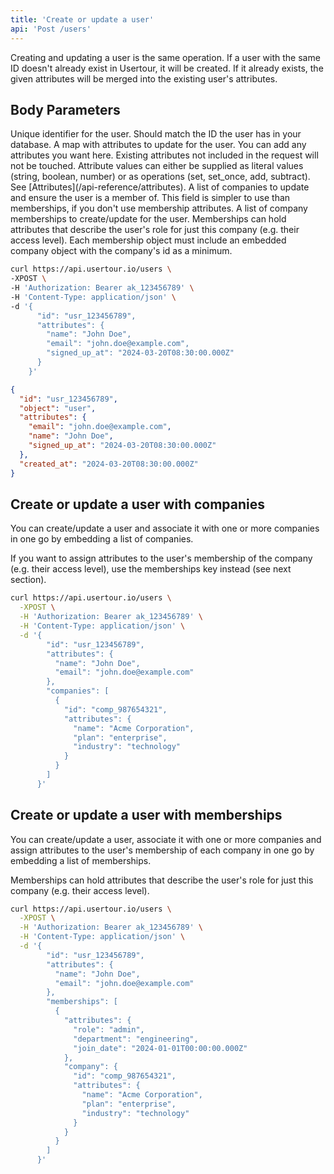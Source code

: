 ```yaml
---
title: 'Create or update a user'
api: 'Post /users'
---
```


Creating and updating a user is the same operation. If a user with the same ID doesn't already exist in Usertour, it will be created. If it already exists, the given attributes will be merged into the existing user's attributes.

## Body Parameters

<ParamField body="id" type="string" required>
  Unique identifier for the user. Should match the ID the user has in your database.
</ParamField>

<ParamField body="attributes" type="object">
  A map with attributes to update for the user. You can add any attributes you want here. Existing attributes not included in the request will not be touched. Attribute values can either be supplied as literal values (string, boolean, number) or as operations (set, set_once, add, subtract). See [Attributes](/api-reference/attributes).
</ParamField>

<ParamField body="companies" type="array">
  A list of companies to update and ensure the user is a member of. This field is simpler to use than memberships, if you don't use membership attributes.
</ParamField>

<ParamField body="memberships" type="array">
  A list of company memberships to create/update for the user. Memberships can hold attributes that describe the user's role for just this company (e.g. their access level). Each membership object must include an embedded company object with the company's id as a minimum.
</ParamField>

 <RequestExample>

  ```bash Request
  curl https://api.usertour.io/users \
  -XPOST \
  -H 'Authorization: Bearer ak_123456789' \
  -H 'Content-Type: application/json' \
  -d '{
        "id": "usr_123456789",
        "attributes": {
          "name": "John Doe",
          "email": "john.doe@example.com",
          "signed_up_at": "2024-03-20T08:30:00.000Z"
        }
      }'
  ```

 </RequestExample>

<ResponseExample>

  ```json Response
  {
    "id": "usr_123456789",
    "object": "user",
    "attributes": {
      "email": "john.doe@example.com",
      "name": "John Doe",
      "signed_up_at": "2024-03-20T08:30:00.000Z"
    },
    "created_at": "2024-03-20T08:30:00.000Z"
  }
  ```

</ResponseExample>

## Create or update a user with companies

You can create/update a user and associate it with one or more companies in one go by embedding a list of companies.

If you want to assign attributes to the user's membership of the company (e.g. their access level), use the memberships key instead (see next section).

```bash 
curl https://api.usertour.io/users \
  -XPOST \
  -H 'Authorization: Bearer ak_123456789' \
  -H 'Content-Type: application/json' \
  -d '{
        "id": "usr_123456789",
        "attributes": {
          "name": "John Doe",
          "email": "john.doe@example.com"
        },
        "companies": [
          {
            "id": "comp_987654321",
            "attributes": {
              "name": "Acme Corporation",
              "plan": "enterprise",
              "industry": "technology"
            }
          }
        ]
      }'
```

## Create or update a user with memberships
You can create/update a user, associate it with one or more companies and assign attributes to the user's membership of each company in one go by embedding a list of memberships.

Memberships can hold attributes that describe the user's role for just this company (e.g. their access level).

```bash
curl https://api.usertour.io/users \
  -XPOST \
  -H 'Authorization: Bearer ak_123456789' \
  -H 'Content-Type: application/json' \
  -d '{
        "id": "usr_123456789",
        "attributes": {
          "name": "John Doe",
          "email": "john.doe@example.com"
        },
        "memberships": [
          {
            "attributes": {
              "role": "admin",
              "department": "engineering",
              "join_date": "2024-01-01T00:00:00.000Z"
            },
            "company": {
              "id": "comp_987654321",
              "attributes": {
                "name": "Acme Corporation",
                "plan": "enterprise",
                "industry": "technology"
              }
            }
          }
        ]
      }'
```


